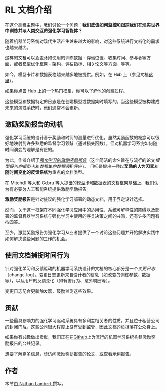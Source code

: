 # RL 文档介绍

在这个高级主题中，我们讨论一个问题：**我们应该如何监控和跟踪我们在现实世界中训练并与人类交互的强化学习智能体？**

随着机器学习系统对现代生活产生越来越大的影响，对这些系统进行文档化的需求也越来越大。

这样的文档可以涵盖诸如使用的训练数据 - 存储位置、收集时间、参与者等方面，或者模型优化框架 - 架构、评估指标、相关论文等方面，等等。

如今，模型卡片和数据表格越来越多地被提供。例如，在 Hub 上（参见文档[这里](https://huggingface.co/docs/hub/model-cards)）。

如果你点击 Hub 上的一个[热门模型](https://huggingface.co/models)，你可以了解他的创建过程。

这些模型和数据特定的日志是在创建模型或数据集时填写的，当这些模型被构建成未来的演进系统时，他们通常不会更新。

## 激励奖励报告的动机

强化学习系统的设计基于奖励和时间的测量进行优化。虽然奖励函数的概念可以很好地映射到许多熟悉的监督学习领域（通过损失函数），但对机器学习系统如何随时间演变的理解是有限的。

为此，作者介绍了[*强化学习的激励奖励报告*](https://www.notion.so/Brief-introduction-to-RL-documentation-b8cbda5a6f5242338e0756e6bef72af4)（这个简洁的命名旨在与流行的论文*模型报告的模型卡*和*数据集的数据表*相呼应）。
目标是提出一种以**奖励的人为因素**和**随时间变化的反馈系统**为重点的文档类型。

在 Mitchell 等人和 Gebru 等人提出的[模型卡](https://arxiv.org/abs/1810.03993)和[数据表](https://arxiv.org/abs/1803.09010)的文档框架基础上，我们认为有必要为人工智能系统提供激励奖励报告。

**激励奖励报告**是针对提议的强化学习部署的动态文档，用于界定设计选择。

然而，关于这一框架在不同强化学习应用中的适用性、系统可解释性的障碍以及部署的监督机器学习系统与强化学习中使用的序贯决策之间的共鸣，还有许多问题有待回答。

至少，激励奖励报告为强化学习从业者提供了一个讨论这些问题并开始解决实践中如何解决这些问题的工作的机会。

## 使用文档捕捉时间行为

针对强化学习和反馈驱动的机器学习系统设计的文档的核心部分是一个*变更日志*（change-log）。变更日志更新来自设计者的信息（如改变的训练参数、数据等），以及用户的反馈变化（如有害行为、意外响应等）。

变更日志配合更新触发器，鼓励监测这些效果。

## 贡献

一些最具影响力的强化学习驱动系统具有多利益相关者的性质，并且位于私营公司的封闭门后。这些公司很大程度上没有受到监管，因此文档的负担落在公众身上。

如果你有兴趣做出贡献，我们正在在[Github](https://github.com/RewardReports/reward-reports)上为流行的机器学习系统构建激励奖励报告的公共记录。

想要了解更多信息，请访问激励奖励报告的[论文](https://arxiv.org/abs/2204.10817)，或查看[示例报告](https://github.com/RewardReports/reward-reports/tree/main/examples)。

## 作者

本节由<a href="https://twitter.com/natolambert"> Nathan Lambert </a>撰写。
